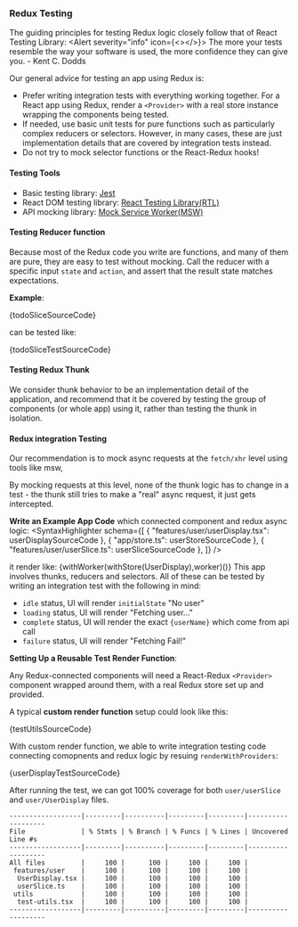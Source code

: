 

<Meta title="Redux/Redux Testing" />

### Redux Testing
The guiding principles for testing Redux logic closely follow that of React Testing Library:
<Alert severity="info" icon={<></>}>
The more your tests resemble the way your software is used, the more confidence they can give you. - Kent C. Dodds
</Alert>

Our general advice for testing an app using Redux is:
* Prefer writing integration tests with everything working together. 
For a React app using Redux, render a `<Provider>` with a real store instance wrapping the components being tested.
* If needed, use basic unit tests for pure functions such as particularly complex reducers or selectors.
However, in many cases, these are just implementation details that are covered by integration tests instead.
* Do not try to mock selector functions or the React-Redux hooks! 

#### Testing Tools

* Basic testing library: [Jest](https://jestjs.io/docs/getting-started)
* React DOM testing library: [React Testing Library(RTL)](https://testing-library.com/docs/react-testing-library/intro)
* API mocking library: [Mock Service Worker(MSW)](https://mswjs.io/docs/getting-started)



#### Testing Reducer function

Because most of the Redux code you write are functions, 
and many of them are pure, they are easy to test without mocking. 
Call the reducer with a specific input `state` and `action`, and assert that the result state matches expectations.

**Example**: 

<CustomCode language="ts">{todoSliceSourceCode}</CustomCode>

can be tested like:

<CustomCode language="ts">{todoSliceTestSourceCode}</CustomCode>

#### Testing Redux Thunk
We consider thunk behavior to be an implementation detail of the application, 
and recommend that it be covered by testing the group of components (or whole app) using it, 
rather than testing the thunk in isolation.

#### Redux integration Testing
Our recommendation is to mock async requests at the `fetch/xhr` level using tools like msw,

By mocking requests at this level, 
none of the thunk logic has to change in a test - the thunk still tries to make a "real" async request, 
it just gets intercepted.

**Write an Example App Code** which connected component and redux async logic:
<SyntaxHighlighter schema={[
  { "features/user/userDisplay.tsx": userDisplaySourceCode },
  { "app/store.ts": userStoreSourceCode },
  { "features/user/userSlice.ts": userSliceSourceCode },
]} /> 


it render like:
<Canvas>
{withWorker(withStore(UserDisplay),worker)()}
</Canvas>
This app involves thunks, reducers and selectors. 
All of these can be tested by writing an integration test with the following in mind:
* `idle` status, UI will render `initialState` "No user"
* `loading` status, UI will render "Fetching user..."  
* `complete` status, UI will render the exact `{userName}` which come from api call
* `failure` status, UI will render "Fetching Fail!"

**Setting Up a Reusable Test Render Function**: 

Any Redux-connected components will need a React-Redux `<Provider>` component wrapped around them, 
with a real Redux store set up and provided.

A typical **custom render function** setup could look like this:

<CustomCode language="tsx">{testUtilsSourceCode}</CustomCode> 

With custom render function, 
we able to write integration testing code connecting comopnents and redux logic by resuing `renderWithProviders`: 

<CustomCode language="ts">{userDisplayTestSourceCode}</CustomCode> 

After running the test, we can got 100% coverage for both `user/userSlice` and `user/UserDisplay` files.

```shell 
------------------|---------|----------|---------|---------|-------------------
File              | % Stmts | % Branch | % Funcs | % Lines | Uncovered Line #s 
------------------|---------|----------|---------|---------|-------------------
All files         |     100 |      100 |     100 |     100 |                   
 features/user    |     100 |      100 |     100 |     100 |                   
  UserDisplay.tsx |     100 |      100 |     100 |     100 |                   
  userSlice.ts    |     100 |      100 |     100 |     100 |                   
 utils            |     100 |      100 |     100 |     100 |                   
  test-utils.tsx  |     100 |      100 |     100 |     100 |                   
------------------|---------|----------|---------|---------|-------------------
```